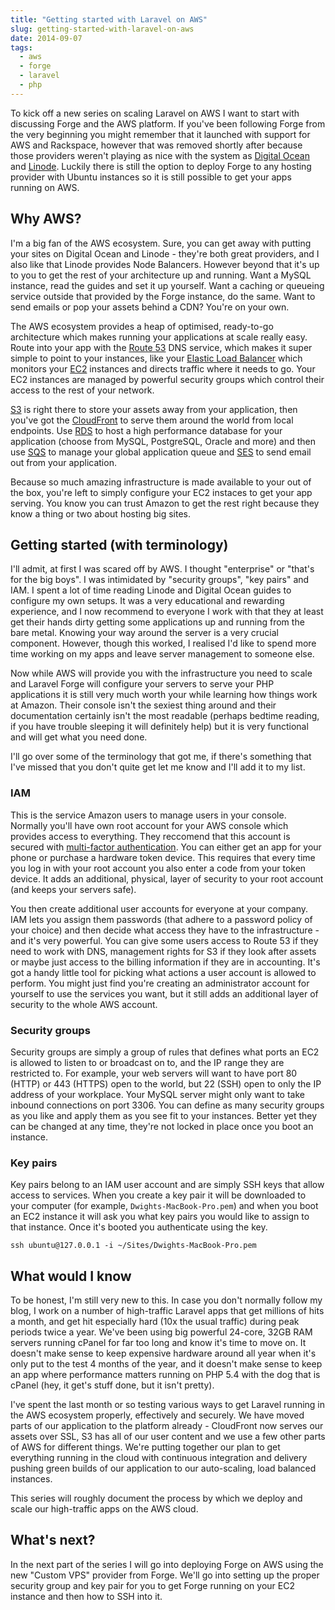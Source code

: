 ```yaml
---
title: "Getting started with Laravel on AWS"
slug: getting-started-with-laravel-on-aws
date: 2014-09-07
tags:
  - aws
  - forge
  - laravel
  - php
---
```


To kick off a new series on scaling Laravel on AWS I want to start with discussing Forge and the AWS platform. If you've been following Forge from the very beginning you might remember that it launched with support for AWS and Rackspace, however that was removed shortly after because those providers weren't playing as nice with the system as [Digital Ocean](https://www.digitalocean.com/) and [Linode](https://www.linode.com/). Luckily there is still the option to deploy Forge to any hosting provider with Ubuntu instances so it is still possible to get your apps running on AWS.

## Why AWS?

I'm a big fan of the AWS ecosystem. Sure, you can get away with putting your sites on Digital Ocean and Linode - they're both great providers, and I also like that Linode provides Node Balancers. However beyond that it's up to you to get the rest of your architecture up and running. Want a MySQL instance, read the guides and set it up yourself. Want a caching or queueing service outside that provided by the Forge instance, do the same. Want to send emails or pop your assets behind a CDN? You're on your own.

The AWS ecosystem provides a heap of optimised, ready-to-go architecture which makes running your applications at scale really easy. Route into your app with the [Route 53](http://aws.amazon.com/route53/) DNS service, which makes it super simple to point to your instances, like your [Elastic Load Balancer](http://aws.amazon.com/elasticloadbalancing/) which monitors your [EC2](http://aws.amazon.com/ec2/) instances and directs traffic where it needs to go. Your EC2 instances are managed by powerful security groups which control their access to the rest of your network.

[S3](http://aws.amazon.com/s3/) is right there to store your assets away from your application, then you've got the [CloudFront](http://aws.amazon.com/cloudfront/) to serve them around the world from local endpoints. Use [RDS](http://aws.amazon.com/rds/) to host a high performance database for your application (choose from MySQL, PostgreSQL, Oracle and more) and then use [SQS](http://aws.amazon.com/sqs/) to manage your global application queue and [SES](http://aws.amazon.com/ses/) to send email out from your application.

Because so much amazing infrastructure is made available to your out of the box, you're left to simply configure your EC2 instaces to get your app serving. You know you can trust Amazon to get the rest right because they know a thing or two about hosting big sites.

## Getting started (with terminology)

I'll admit, at first I was scared off by AWS. I thought "enterprise" or "that's for the big boys". I was intimidated by "security groups", "key pairs" and IAM. I spent a lot of time reading Linode and Digital Ocean guides to configure my own setups. It was a very educational and rewarding experience, and I now recommend to everyone I work with that they at least get their hands dirty getting some applications up and running from the bare metal. Knowing your way around the server is a very crucial component. However, though this worked, I realised I'd like to spend more time working on my apps and leave server management to someone else.

Now while AWS will provide you with the infrastructure you need to scale and Laravel Forge will configure your servers to serve your PHP applications it is still very much worth your while learning how things work at Amazon. Their console isn't the sexiest thing around and their documentation certainly isn't the most readable (perhaps bedtime reading, if you have trouble sleeping it will definitely help) but it is very functional and will get what you need done.

I'll go over some of the terminology that got me, if there's something that I've missed that you don't quite get let me know and I'll add it to my list.

### IAM

This is the service Amazon users to manage users in your console. Normally you'll have own root account for your AWS console which provides access to everything. They reccomend that this account is secured with [multi-factor authentication](http://aws.amazon.com/iam/details/mfa/). You can either get an app for your phone or purchase a hardware token device. This requires that every time you log in with your root account you also enter a code from your token device. It adds an additional, physical, layer of security to your root account (and keeps your servers safe).

You then create additional user accounts for everyone at your company. IAM lets you assign them passwords (that adhere to a password policy of your choice) and then decide what access they have to the infrastructure - and it's very powerful. You can give some users access to Route 53 if they need to work with DNS, management rights for S3 if they look after assets or maybe just access to the billing information if they are in accounting. It's got a handy little tool for picking what actions a user account is allowed to perform. You might just find you're creating an administrator account for yourself to use the services you want, but it still adds an additional layer of security to the whole AWS account.

### Security groups

Security groups are simply a group of rules that defines what ports an EC2 is allowed to listen to or broadcast on to, and the IP range they are restricted to. For example, your web servers will want to have port 80 (HTTP) or 443 (HTTPS) open to the world, but 22 (SSH) open to only the IP address of your workplace. Your MySQL server might only want to take inbound connections on port 3306. You can define as many security groups as you like and apply them as you see fit to your instances. Better yet they can be changed at any time, they're not locked in place once you boot an instance.

### Key pairs

Key pairs belong to an IAM user account and are simply SSH keys that allow access to services. When you create a key pair it will be downloaded to your computer (for example, `Dwights-MacBook-Pro.pem`) and when you boot an EC2 instance it will ask you what key pairs you would like to assign to that instance. Once it's booted you authenticate using the key.

```
ssh ubuntu@127.0.0.1 -i ~/Sites/Dwights-MacBook-Pro.pem
```

## What would I know

To be honest, I'm still very new to this. In case you don't normally follow my blog, I work on a number of high-traffic Laravel apps that get millions of hits a month, and get hit especially hard (10x the usual traffic) during peak periods twice a year. We've been using big powerful 24-core, 32GB RAM servers running cPanel for far too long and know it's time to move on. It doesn't make sense to keep expensive hardware around all year when it's only put to the test 4 months of the year, and it doesn't make sense to keep an app where performance matters running on PHP 5.4 with the dog that is cPanel (hey, it get's stuff done, but it isn't pretty).

I've spent the last month or so testing various ways to get Laravel running in the AWS ecosystem properly, effectively and securely. We have moved parts of our application to the platform already - CloudFront now serves our assets over SSL, S3 has all of our user content and we use a few other parts of AWS for different things. We're putting together our plan to get everything running in the cloud with continuous integration and delivery pushing green builds of our application to our auto-scaling, load balanced instances.

This series will roughly document the process by which we deploy and scale our high-traffic apps on the AWS cloud.

## What's next?

In the next part of the series I will go into deploying Forge on AWS using the new "Custom VPS" provider from Forge. We'll go into setting up the proper security group and key pair for you to get Forge running on your EC2 instance and then how to SSH into it.
